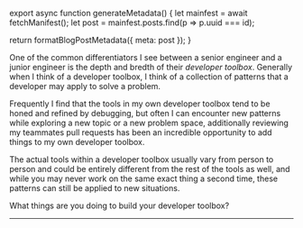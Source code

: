 

export async function generateMetadata() {
  let mainfest = await fetchManifest();
  let post = mainfest.posts.find(p => p.uuid === id);

  return formatBlogPostMetadata({ meta: post });
}

<BlogPage id={id}>


One of the common differentiators I see between a senior engineer and a junior
engineer is the depth and bredth of their _developer toolbox_. Generally when I
think of a developer toolbox, I think of a collection of patterns that a
developer may apply to solve a problem.

Frequently I find that the tools in my own developer toolbox tend to be honed
and refined by debugging, but often I can encounter new patterns while exploring
a new topic or a new problem space, additionally reviewing my teammates pull
requests has been an incredible opportunity to add things to my own developer
toolbox.

The actual tools within a developer toolbox usually vary from person to person
and could be entirely different from the rest of the tools as well, and while
you may never work on the same exact thing a second time, these patterns can
still be applied to new situations.

What things are you doing to build your developer toolbox?

<Spacer />

---

<Spacer />


</BlogPage>